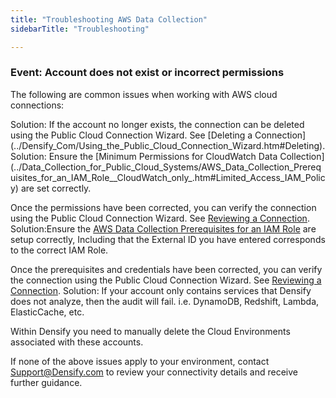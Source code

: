 ```yaml
---
title: "Troubleshooting AWS Data Collection"
sidebarTitle: "Troubleshooting"

---
```


### Event: Account does not exist or incorrect permissions

The following are common issues when working with AWS cloud connections:

<Accordion title="Cause: AWS Account no longer exists">
Solution: If the account no longer exists, the connection can be deleted using the Public Cloud Connection Wizard. See [Deleting a Connection](../Densify_Com/Using_the_Public_Cloud_Connection_Wizard.htm#Deleting).
</Accordion>
<Accordion title="Cause: Account exists, but has incorrect permissions">
Solution: Ensure the [Minimum Permissions for CloudWatch Data Collection](../Data_Collection_for_Public_Cloud_Systems/AWS_Data_Collection_Prerequisites_for_an_IAM_Role__CloudWatch_only_.htm#Limited_Access_IAM_Policy) are set correctly.

Once the permissions have been corrected, you can verify the connection using the Public Cloud Connection Wizard. See [Reviewing a Connection](../Densify_Com/Using_the_Public_Cloud_Connection_Wizard.htm#Review_Conn).
</Accordion>
<Accordion title="Cause: Account exists, but is configured incorrectly">
Solution:Ensure the [AWS Data Collection Prerequisites for an IAM Role](../Data_Collection_for_Public_Cloud_Systems/AWS_Data_Collection_Prerequisites_for_an_IAM_Role__CloudWatch_only_.htm) are setup correctly, Including that the External ID you have entered corresponds to the correct IAM Role.

Once the prerequisites and credentials have been corrected, you can verify the connection using the Public Cloud Connection Wizard. See [Reviewing a Connection](../Densify_Com/Using_the_Public_Cloud_Connection_Wizard.htm#Review_Conn).
</Accordion>
<Accordion title="Cause: Systems within the AWS account are not supported">
Solution: If your account only contains services that Densify does not analyze, then the audit will fail. i.e. DynamoDB, Redshift, Lambda, ElasticCache, etc.

Within Densify you need to manually delete the Cloud Environments associated with these accounts.
</Accordion>

If none of the above issues apply to your environment, contact Support@Densify.com to review your connectivity details and receive further guidance.
